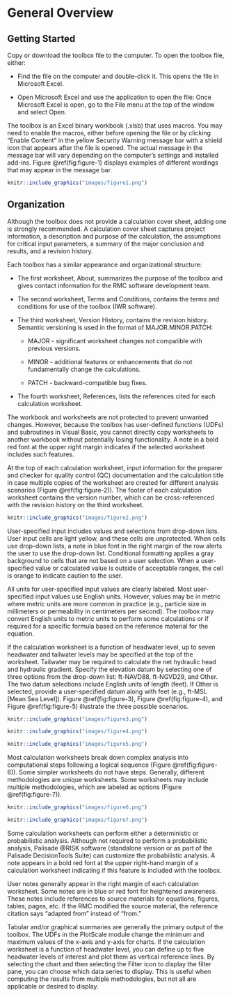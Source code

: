 # General Overview

## Getting Started

Copy or download the toolbox file to the computer. To open the toolbox file, either:

- Find the file on the computer and double-click it. This opens the file in Microsoft Excel.

- Open Microsoft Excel and use the application to open the file: Once Microsoft Excel is open, go to the File menu at the top of the window and select Open.

The toolbox is an Excel binary workbook (.xlsb) that uses macros. You may need to enable the macros, either before opening the file or by clicking “Enable Content” in the yellow Security Warning message bar with a shield icon that appears after the file is opened. The actual message in the message bar will vary depending on the computer’s settings and installed add-ins. Figure \@ref(fig:figure-1) displays examples of different wordings that may appear in the message bar.

```r
knitr::include_graphics("images/figure1.png")
```

## Organization

Although the toolbox does not provide a calculation cover sheet, adding one is strongly recommended. A calculation cover sheet captures project information, a description and purpose of the calculation, the assumptions for critical input parameters, a summary of the major conclusion and results, and a revision history.

Each toolbox has a similar appearance and organizational structure:

- The first worksheet, About, summarizes the purpose of the toolbox and gives contact information for the RMC software development team.

- The second worksheet, Terms and Conditions, contains the terms and conditions for use of the toolbox (IWR software).

- The third worksheet, Version History, contains the revision history. Semantic versioning is used in the format of MAJOR.MINOR.PATCH:

  - MAJOR - significant worksheet changes not compatible with previous versions.
  
  - MINOR - additional features or enhancements that do not fundamentally change the calculations.
  
  - PATCH - backward-compatible bug fixes.

- The fourth worksheet, References, lists the references cited for each calculation worksheet.

The workbook and worksheets are not protected to prevent unwanted changes. However, because the toolbox has user-defined functions (UDFs) and subroutines in Visual Basic, you cannot directly copy worksheets to another workbook without potentially losing functionality. A note in a bold red font at the upper right margin indicates if the selected worksheet includes such features.

At the top of each calculation worksheet, input information for the preparer and checker for quality control (QC) documentation and the calculation title in case multiple copies of the worksheet are created for different analysis scenarios (Figure \@ref(fig:figure-2)). The footer of each calculation worksheet contains the version number, which can be cross-referenced with the revision history on the third worksheet.

```r
knitr::include_graphics("images/figure2.png")
```

User-specified input includes values and selections from drop-down lists. User input cells are light yellow, and these cells are unprotected. When cells use drop-down lists, a note in blue font in the right margin of the row alerts the user to use the drop-down list. Conditional formatting applies a gray background to cells that are not based on a user selection. When a user-specified value or calculated value is outside of acceptable ranges, the cell is orange to indicate caution to the user.

All units for user-specified input values are clearly labeled. Most user-specified input values use English units. However, values may be in metric where metric units are more common in practice (e.g., particle size in millimeters or permeability in centimeters per second). The toolbox may convert English units to metric units to perform some calculations or if required for a specific formula based on the reference material for the equation.

If the calculation worksheet is a function of headwater level, up to seven headwater and tailwater levels may be specified at the top of the worksheet. Tailwater may be required to calculate the net hydraulic head and hydraulic gradient. Specify the elevation datum by selecting one of three options from the drop-down list: ft-NAVD88, ft-NGVD29, and Other. The two datum selections include English units of length (feet). If Other is selected, provide a user-specified datum along with feet (e.g., ft-MSL [Mean Sea Level]). Figure \@ref(fig:figure-3), Figure \@ref(fig:figure-4), and Figure \@ref(fig:figure-5) illustrate the three possible scenarios.

```r
knitr::include_graphics("images/figure3.png")
```

```r
knitr::include_graphics("images/figure4.png")
```

```r
knitr::include_graphics("images/figure5.png")
```

Most calculation worksheets break down complex analysis into computational steps following a logical sequence (Figure \@ref(fig:figure-6)). Some simpler worksheets do not have steps. Generally, different methodologies are unique worksheets. Some worksheets may include multiple methodologies, which are labeled as options (Figure \@ref(fig:figure-7)).

```r
knitr::include_graphics("images/figure6.png")
```

```r
knitr::include_graphics("images/figure7.png")
```

Some calculation worksheets can perform either a deterministic or probabilistic analysis. Although not required to perform a probabilistic analysis, Palisade @RISK software (standalone version or as part of the Palisade DecisionTools Suite) can customize the probabilistic analysis. A note appears in a bold red font at the upper right-hand margin of a calculation worksheet indicating if this feature is included with the toolbox.

User notes generally appear in the right margin of each calculation worksheet. Some notes are in blue or red font for heightened awareness. These notes include references to source materials for equations, figures, tables, pages, etc. If the RMC modified the source material, the reference citation says “adapted from” instead of “from.”

Tabular and/or graphical summaries are generally the primary output of the toolbox. The UDFs in the PlotScale module change the minimum and maximum values of the x-axis and y-axis for charts. If the calculation worksheet is a function of headwater level, you can define up to five headwater levels of interest and plot them as vertical reference lines. By selecting the chart and then selecting the Filter icon to display the filter pane, you can choose which data series to display. This is useful when computing the results from multiple methodologies, but not all are applicable or desired to display.
